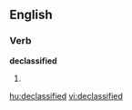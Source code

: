 ==English==

===Verb===
'''declassified'''

# {{past of|[[declassify]]}}

[[hu:declassified]]
[[vi:declassified]]